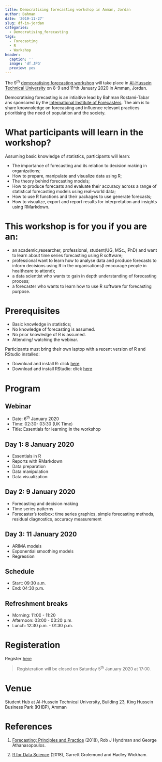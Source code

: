```yaml
---
title: Democratising forecasting workshop in Amman, Jordan
author: Bahman
date: '2019-11-27'
slug: df-in-jordan
categories:
  - Democratising_forecasting
tags:
  - Forecasting
  - R
  - Workshop
header:
  caption: ''
  image: 'df.JPG'
  preview: yes
---
```


The 9^th^ [demcoratising forecasting workshop](https://www.bahmanrt.com/#democtarisingf)  will take place in [Al-Hussein Technical University](https://www.htu.edu.jo/) on 8-9 and 11^th January 2020 in Amman, Jordan.

Democratising forecasting is an intiaitive lead by Bahman Rostami-Tabar ans sponsored by the [International Institute of Forecasters](https://forecasters.org/). The aim is to share knownoledge on forecasting and influence relevant practices prioritising the need of population and the society.

# What participants will learn in the workshop?

Assuming basic knowledge of statistics, participants will learn:

- The importance of forecasting and its relation to decision making in organizations;
- How to prepare, manipulate and visualize data using R;
- The theory behind forecasting models;
- How to produce forecasts and evaluate their accuracy across a range of statistical forecasting models using real-world data;
- How to use R functions and their packages to use generate forecasts;
- How to visualize, export and report results for interpretation and insights using RMarkdown.

# This workshop is for you if you are an:

- an academic,researcher, professional,  student(UG, MSc., PhD) and want to learn about time series forecasting using R software;
- professional want to learn how to analyse data and produce forecasts to inform decisions using R in the organisations(I encourage people in healthcare to attend);
- a data scientist who wants to gain in depth understanding of forecasting process;
- a forecaster who wants to learn how to use R software for forecasting purpose.

# Prerequisites

- Basic knowledge in statistics;
- No knowledge of forecasting is assumed.
- No prior knowledge of R is assumed.
- Attending/ watching the webinar.

Participants must bring their own laptop with a recent version of R and RStudio installed:

- Download and install R: click [here](https://cloud.r-project.org/)
- Download and install RStudio: click [here](https://www.rstudio.com/products/rstudio/download/#download)

# Program

## Webinar 
  - Date: 6^th^ January 2020
  - Time: 02:30- 03:30 (UK Time)
  - Title: Essentials for learning in the workshop

## Day 1: 8 January 2020

  - Essentials in R
  - Reports with RMarkdown
  - Data preparation
  - Data manipulation
  - Data visualization

## Day 2: 9 January 2020

  - Forecasting and decision making
  - Time series patterns
  - Forecaster's toolbox: time series graphics, simple forecasting methods, residual diagnostics, accuracy measurement
  
## Day 3: 11 January 2020

- ARIMA models
- Exponential smoothing models
- Regression

## Schedule

- Start: 09:30 a.m.
- End: 04:30 p.m.

## Refreshment breaks

- Morning: 11:00 - 11:20
- Afternoon: 03:00 - 03:20 p.m.
- Lunch: 12:30 p.m. - 01:30 p.m.

# Registeration

Register [here](https://www.eventbrite.co.uk/e/forecasting-using-r-tickets-83140081221)

>Registeration will be closed on Saturday 5^th^ January 2020 at 17:00.

# Venue
 
 Student Hub at Al-Hussein Technical University, Building 23, King Hussein Business Park (KHBP), Amman
 
# References

1. [Forecasting: Principles and Practice](https://otexts.com/fpp2/) (2018), Rob J Hyndman and George Athanasopoulos.

2. [R for Data Science](https://r4ds.had.co.nz/) (2018), Garrett Grolemund and Hadley Wickham.


